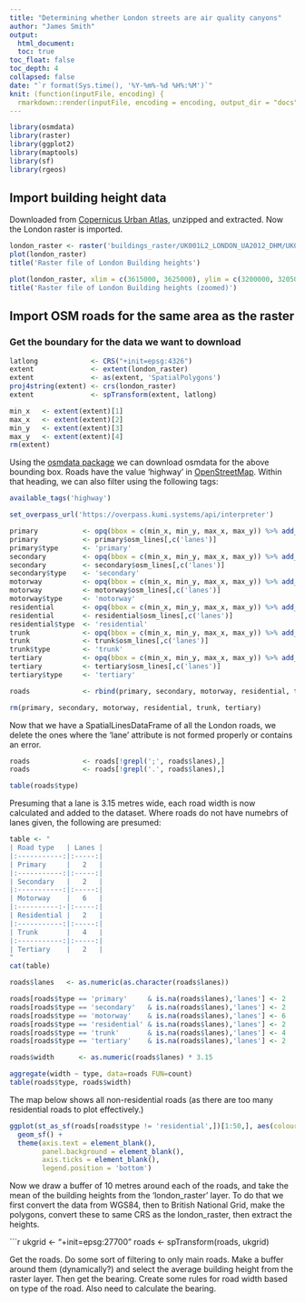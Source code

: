 ```yaml
---
title: "Determining whether London streets are air quality canyons"
author: "James Smith"
output:
  html_document:
  toc: true
toc_float: false
toc_depth: 4
collapsed: false
date: "`r format(Sys.time(), '%Y-%m%-%d %H%:%M')`"
knit: (function(inputFile, encoding) {
  rmarkdown::render(inputFile, encoding = encoding, output_dir = "docs", output_file ="index.html") })
---
```


```r
library(osmdata)
library(raster)
library(ggplot2)
library(maptools)
library(sf)
library(rgeos)
```


## Import building height data
Downloaded from [Copernicus Urban Atlas](https://land.copernicus.eu/local/urban-atlas/building-height-2012?tab=mapview), unzipped and extracted. Now the London raster is imported.

```r

london_raster <- raster('buildings_raster/UK001L2_LONDON_UA2012_DHM/UK001L2_LONdON_UA2012_DHM.tif')
plot(london_raster)
title('Raster file of London Building heights')

plot(london_raster, xlim = c(3615000, 3625000), ylim = c(3200000, 3205000))
title('Raster file of London Building heights (zoomed)')

```

## Import OSM roads for the same area as the raster

### Get the boundary for the data we want to download
```r

latlong             <- CRS("+init=epsg:4326")
extent              <- extent(london_raster)
extent              <- as(extent, 'SpatialPolygons')
proj4string(extent) <- crs(london_raster)
extent              <- spTransform(extent, latlong)

min_x   <- extent(extent)[1]
max_x   <- extent(extent)[2]
min_y   <- extent(extent)[3]
max_y   <- extent(extent)[4]
rm(extent)
```

Using the [osmdata package](https://cran.r-project.org/web/packages/osmdata/osmdata.pdf) we can download osmdata for the above bounding box. Roads have the value 'highway' in [OpenStreetMap](https://en.wikipedia.org/wiki/OpenStreetMap). Within that heading, we can also filter using the following tags:

```r
available_tags('highway')
```

```r
set_overpass_url('https://overpass.kumi.systems/api/interpreter')

primary           <- opq(bbox = c(min_x, min_y, max_x, max_y)) %>% add_osm_feature(key = 'highway', value='primary') %>% osmdata_sp()
primary           <- primary$osm_lines[,c('lanes')]
primary$type      <- 'primary'
secondary         <- opq(bbox = c(min_x, min_y, max_x, max_y)) %>% add_osm_feature(key = 'highway', value='secondary') %>% osmdata_sp()
secondary         <- secondary$osm_lines[,c('lanes')]
secondary$type    <- 'secondary'
motorway          <- opq(bbox = c(min_x, min_y, max_x, max_y)) %>% add_osm_feature(key = 'highway', value='motorway') %>% osmdata_sp()
motorway          <- motorway$osm_lines[,c('lanes')]
motorway$type     <- 'motorway'
residential       <- opq(bbox = c(min_x, min_y, max_x, max_y)) %>% add_osm_feature(key = 'highway', value='residential') %>% osmdata_sp()
residential       <- residential$osm_lines[,c('lanes')]
residential$type  <- 'residential'
trunk             <- opq(bbox = c(min_x, min_y, max_x, max_y)) %>% add_osm_feature(key = 'highway', value='trunk') %>% osmdata_sp()
trunk             <- trunk$osm_lines[,c('lanes')]
trunk$type        <- 'trunk'
tertiary          <- opq(bbox = c(min_x, min_y, max_x, max_y)) %>% add_osm_feature(key = 'highway', value='tertiary') %>% osmdata_sp()
tertiary          <- tertiary$osm_lines[,c('lanes')]
tertiary$type     <- 'tertiary'

roads             <- rbind(primary, secondary, motorway, residential, trunk, tertiary)

rm(primary, secondary, motorway, residential, trunk, tertiary)
```

Now that we have a SpatialLinesDataFrame of all the London roads, we delete the ones where the 'lane' attribute is not formed properly or contains an error.

```r
roads             <- roads[!grepl(';', roads$lanes),]
roads             <- roads[!grepl('.', roads$lanes),]

table(roads$type)
```

Presuming that a lane is 3.15 metres wide, each road width is now calculated and added to the dataset. Where roads do not have numebrs of lanes given, the following are presumed:

```r

table <- "  
| Road type   | Lanes |
|:-----------:|:-----:|
| Primary     |   2   |
|:-----------:|:-----:|
| Secondary   |   2   |
|:-----------:|:-----:|
| Motorway    |   6   |
|:----------:-|:-----:|
| Residential |   2   |
|:-----------:|:-----:|
| Trunk       |   4   |
|:-----------:|:-----:|
| Tertiary    |   2   |
"
cat(table)

```

```r

roads$lanes   <- as.numeric(as.character(roads$lanes))

roads[roads$type == 'primary'     & is.na(roads$lanes),'lanes'] <- 2
roads[roads$type == 'secondary'   & is.na(roads$lanes),'lanes'] <- 2
roads[roads$type == 'motorway'    & is.na(roads$lanes),'lanes'] <- 6
roads[roads$type == 'residential' & is.na(roads$lanes),'lanes'] <- 2
roads[roads$type == 'trunk'       & is.na(roads$lanes),'lanes'] <- 4
roads[roads$type == 'tertiary'    & is.na(roads$lanes),'lanes'] <- 2

roads$width      <- as.numeric(roads$lanes) * 3.15

aggregate(width ~ type, data=roads FUN=count)
table(roads$type, roads$width)

```

The map below shows all non-residential roads (as there are too many residential roads to plot effectively.)

```r
ggplot(st_as_sf(roads[roads$type != 'residential',])[1:50,], aes(colour = type, fill=type)) + 
  geom_sf() +
  theme(axis.text = element_blank(),
        panel.background = element_blank(),
        axis.ticks = element_blank(),
        legend.position = 'bottom')
```

Now we draw a buffer of 10 metres around each of the roads, and take the mean of the building heights from the 'london_raster' layer. To do that we first convert the data from WGS84, then to British National Grid, make the polygons, convert these to same CRS as the london_raster, then extract the heights.

```r
ukgrid       <- "+init=epsg:27700"
roads        <- spTransform(roads, ukgrid)




Get the roads. Do some sort of filtering to only main roads. Make a buffer around them (dynamically?) and select the average building height from the raster layer. Then get the bearing. Create some rules for road width based on type of the road. Also need to calculate the bearing.